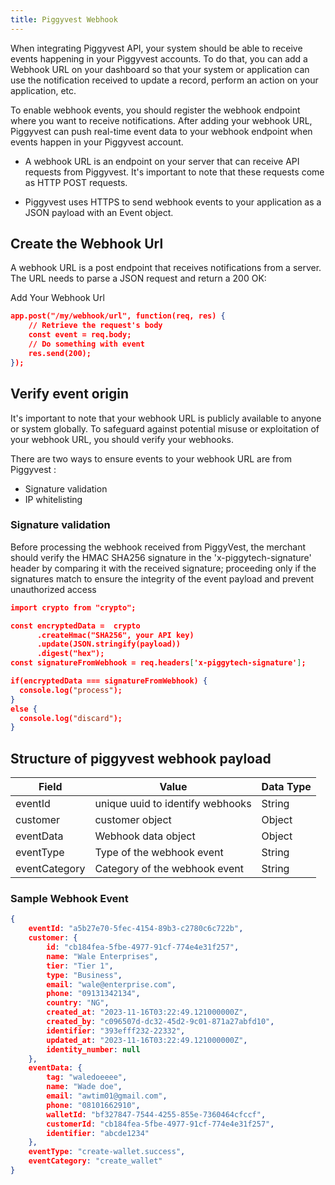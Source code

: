 ```yaml
---
title: Piggyvest Webhook
---
```


When integrating Piggyvest API, your system should be able to receive events happening in your Piggyvest accounts. To do that, you can add a Webhook URL on your dashboard so that your system or application can use the notification received to update a record, perform an action on your application, etc.

To enable webhook events, you should register the webhook endpoint where you want to receive notifications. After adding your webhook URL, Piggyvest can push real-time event data to your webhook endpoint when events happen in your Piggyvest account. 


<Note>

- A webhook URL is an endpoint on your server that can receive API requests from Piggyvest. It's important to note that these requests come as HTTP POST requests. 

- Piggyvest uses  HTTPS to send webhook events to your application as a JSON payload with an Event object. 

</Note>



## Create the Webhook Url
A webhook URL is a post endpoint that receives notifications from a server. The URL needs to parse a JSON request and return a 200 OK:

Add Your Webhook Url

```json webhook.json
app.post("/my/webhook/url", function(req, res) {
    // Retrieve the request's body
    const event = req.body;
    // Do something with event
    res.send(200);
});
```
 


## Verify event origin
It's important to note that your webhook URL is publicly available to anyone or system globally. To safeguard against potential misuse or exploitation of your webhook URL, you should verify your webhooks. 

There are two ways to ensure events to your webhook URL are from Piggyvest :

- Signature validation
- IP whitelisting


### Signature validation
Before processing the webhook received from PiggyVest, the merchant should verify the HMAC SHA256 signature in the 'x-piggytech-signature' header by comparing it with the received signature; proceeding  only if the signatures match to ensure the integrity of the event payload and prevent unauthorized access

```json webhook-validation.json
import crypto from "crypto";

const encryptedData =  crypto
      .createHmac("SHA256", your API key)
      .update(JSON.stringify(payload)) 
      .digest("hex");
const signatureFromWebhook = req.headers['x-piggytech-signature'];

if(encryptedData === signatureFromWebhook) {
  console.log("process");
}
else {
  console.log("discard");
}
```

## Structure of piggyvest webhook payload

| Field | Value | Data Type |
| --- | --- | --- |
| eventId | unique uuid to identify webhooks | String |
| customer | customer object | Object |
| eventData | Webhook data object | Object |
| eventType | Type of the webhook event | String |
| eventCategory | Category of the webhook event | String |

### Sample Webhook Event
```json webhook-event.json
{
    eventId: "a5b27e70-5fec-4154-89b3-c2780c6c722b",
    customer: {
        id: "cb184fea-5fbe-4977-91cf-774e4e31f257",
        name: "Wale Enterprises",
        tier: "Tier 1",
        type: "Business",
        email: "wale@enterprise.com",
        phone: "09131342134",
        country: "NG",
        created_at: "2023-11-16T03:22:49.121000000Z",
        created_by: "c096507d-dc32-45d2-9c01-871a27abfd10",
        identifier: "393efff232-22332",
        updated_at: "2023-11-16T03:22:49.121000000Z",
        identity_number: null
    },
    eventData: {
        tag: "waledoeeee",
        name: "Wade doe",
        email: "awtim01@gmail.com",
        phone: "08101662910",
        walletId: "bf327847-7544-4255-855e-7360464cfccf",
        customerId: "cb184fea-5fbe-4977-91cf-774e4e31f257",
        identifier: "abcde1234"
    },
    eventType: "create-wallet.success",
    eventCategory: "create_wallet"
}
```








